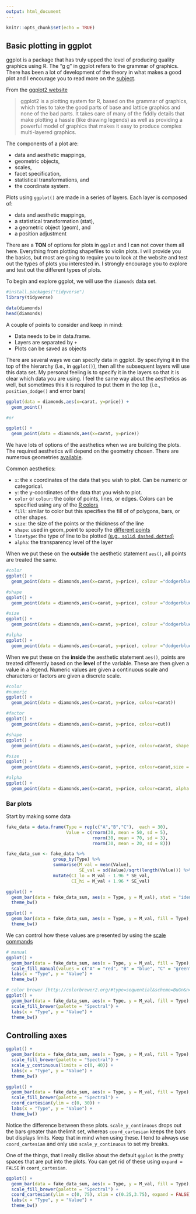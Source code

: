 ```yaml
---
output: html_document
---
```


```r
knitr::opts_chunk$set(echo = TRUE)


```

## Basic plotting in ggplot

ggplot is a package that has truly upped the level of producing quality graphics using R. The "g g" in ggplot refers to the grammar of graphics.  There has been a lot of development of the theory in what makes a good plot and I encourage you to read more on the [subject](http://vita.had.co.nz/papers/layered-grammar.pdf).

From the [ggplot2 website](http://ggplot2.org/)

> ggplot2 is a plotting system for R, based on the grammar of graphics, which tries to take the good parts of base and lattice graphics and none of the bad parts. It takes care of many of the fiddly details that make plotting a hassle (like drawing legends) as well as providing a powerful model of graphics that makes it easy to produce complex multi-layered graphics.

The components of a plot are:

- data and aesthetic mappings,
- geometric objects,
- scales, 
- facet specification,
- statistical transformations, and
- the coordinate system.

Plots using `ggplot()` are made in a series of layers.  Each layer is composed of:

- data and aesthetic mappings,
- a statistical transformation (stat),
- a geometric object (geom), and
- a position adjustment

There are a **TON** of options for plots in `ggplot` and I can not cover them all here.  Everything from plotting shapefiles to violin plots.  I will provide you the basics, but most are going to require you to look at the website and test out the types of plots you interested in.  I strongly encourage you to explore and test out the different types of plots.  

To begin and explore ggplot, we will use the `diamonds` data set.  

```r
#install.packages("tidyverse")
library(tidyverse)

data(diamonds)
head(diamonds)
```

A couple of points to consider and keep in mind:

- Data needs to be in data.frame.  
- Layers are separated by `+`
- Plots can be saved as objects

There are several ways we can specify data in ggplot.  By specifying it in the top of the hierarchy (i.e., in `ggplot()`), then all the subsequent layers will use this data set.  My personal feeling is to specify it in the layers so that it is clear which data you are using.  I feel the same way about the aesthetics as well, but sometimes this it is required to put them in the top (i.e., `position_dodge()` and error bars)

```r
ggplot(data = diamonds,aes(x=carat, y=price)) +
  geom_point()

#or

ggplot() +
  geom_point(data = diamonds,aes(x=carat, y=price))
```

We have lots of options of the aesthetics when we are building the plots.  The required aesthetics will depend on the geometry chosen.  There are numerous geometries [available](http://docs.ggplot2.org/current/).

Common aesthetics:

- `x`:  the x coordinates of the data that you wish to plot.  Can be numeric or categorical.
- `y`:  the y-coordinates of the data that you wish to plot.
- `color` or `colour`:  the color of points, lines, or edges.  Colors can be specified using any of the [R colors](http://www.stat.columbia.edu/~tzheng/files/Rcolor.pdf)
- `fill`:  similar to color but this specifies the fill of of polygons, bars, or other shapes.
- `size`:  the size of the points or the thickness of the line
- `shape`:  used in geom_point to specify the [different points](http://www.cookbook-r.com/Graphs/Shapes_and_line_types/)
- `linetype`:  the type of line to be plotted [(e.g., `solid`, `dashed`, `dotted`)](http://www.cookbook-r.com/Graphs/Shapes_and_line_types/)
- `alpha`:  the transparency level of the layer

When we put these on the **outside** the aesthetic statement `aes()`, all points are treated the same.   

```r
#color
ggplot() +
  geom_point(data = diamonds,aes(x=carat, y=price), colour ="dodgerblue")

#shape
ggplot() +
  geom_point(data = diamonds,aes(x=carat, y=price), colour ="dodgerblue", shape = 17)

#size
ggplot() +
  geom_point(data = diamonds,aes(x=carat, y=price), colour ="dodgerblue", shape = 17, size =5)

#alpha
ggplot() +
  geom_point(data = diamonds,aes(x=carat, y=price), colour ="dodgerblue", shape = 17, size =5, alpha = 0.25)

```

When we put these on the **inside** the aesthetic statement `aes()`,  points are treated differently based on the **level** of the variable. These are then given a value in a legend.  Numeric values are given a continuous scale and characters or factors are given a discrete scale. 


```r
#color
#numeric
ggplot() +
  geom_point(data = diamonds,aes(x=carat, y=price, colour=carat))

#factor
ggplot() +
  geom_point(data = diamonds,aes(x=carat, y=price, colour=cut))

#shape
ggplot() +
  geom_point(data = diamonds,aes(x=carat, y=price, colour=carat, shape = cut))

#size
ggplot() +
  geom_point(data = diamonds,aes(x=carat, y=price, colour=carat,size = carat))

#alpha
ggplot() +
  geom_point(data = diamonds,aes(x=carat, y=price, colour=carat, alpha = carat))

```

### Bar plots

Start by making some data

```r
fake_data = data.frame(Type = rep(c("A","B","C"),  each = 30),
                       Value = c(rnorm(30, mean = 50, sd = 5),
                                 rnorm(30, mean = 70, sd = 3),
                                 rnorm(30, mean = 20, sd = 8)))

fake_data_sum <- fake_data %>% 
                  group_by(Type) %>% 
                  summarise(M_val = mean(Value),
                            SE_val = sd(Value)/sqrt(length(Value))) %>% 
                  mutate(CI_lo = M_val - 1.96 * SE_val,
                         CI_hi = M_val + 1.96 * SE_val)

```


```r
ggplot() + 
  geom_bar(data = fake_data_sum, aes(x = Type, y = M_val), stat = "identity") + 
  theme_bw()

ggplot() + 
  geom_bar(data = fake_data_sum, aes(x = Type, y = M_val, fill = Type), stat = "identity") + 
  theme_bw()
```

We can control how these values are presented by using the [scale commands](http://docs.ggplot2.org/current/index.html)

```r
# manual
ggplot() + 
  geom_bar(data = fake_data_sum, aes(x = Type, y = M_val, fill = Type), stat = "identity", colour = "black") + 
  scale_fill_manual(values = c("A" = "red", "B" = "blue", "C" = "green")) +
  labs(x = "Type", y = "Value") + 
  theme_bw()

# color brewer [http://colorbrewer2.org/#type=sequential&scheme=BuGn&n=3]
ggplot() + 
  geom_bar(data = fake_data_sum, aes(x = Type, y = M_val, fill = Type), stat = "identity", colour = "black") + 
  scale_fill_brewer(palette = "Spectral") +
  labs(x = "Type", y = "Value") + 
  theme_bw()
```

## Controlling axes

```r

ggplot() + 
  geom_bar(data = fake_data_sum, aes(x = Type, y = M_val, fill = Type), stat = "identity", colour = "black") + 
  scale_fill_brewer(palette = "Spectral") +
  scale_y_continuous(limits = c(0, 40)) +
  labs(x = "Type", y = "Value") + 
  theme_bw()

ggplot() + 
  geom_bar(data = fake_data_sum, aes(x = Type, y = M_val, fill = Type), stat = "identity", colour = "black") + 
  scale_fill_brewer(palette = "Spectral") +
  coord_cartesian(ylim = c(0, 30)) +
  labs(x = "Type", y = "Value") + 
  theme_bw()

```

Notice the difference between these plots.  `scale_y_continuous` drops out the bars greater than thelimit set, whereas `coord_cartesian` keeps the bars but displays limits.  Keep that in mind when using these.  I tend to always use `coord_cartesian` and only use `scale_y_continuous` to set my breaks.  

One of the things, that I really dislike about the default `ggplot` is the pretty spaces that are put into the plots.  You can get rid of these using `expand = FALSE` in `coord_cartesian`.  

```r
ggplot() + 
  geom_bar(data = fake_data_sum, aes(x = Type, y = M_val, fill = Type), stat = "identity", colour = "black") + 
  scale_fill_brewer(palette = "Spectral") +
  coord_cartesian(ylim = c(0, 75), xlim = c(0.25,3.75), expand = FALSE) +
  labs(x = "Type", y = "Value") + 
  theme_bw()
```

